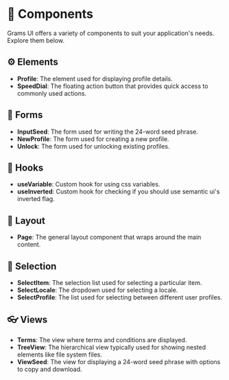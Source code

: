 
<Meta title="Grams UI/Components" />

# 🧩 Components

Grams UI offers a variety of components to suit your application's needs. Explore them below.

## ⚙️ Elements

- <LinkTo kind="Elements/Profile" story="Primary">**Profile**</LinkTo>: The element used for displaying profile details.
- <LinkTo kind="Elements/SpeedDial" story="Primary">**SpeedDial**</LinkTo>: The floating action button that provides quick access to commonly used actions.

## 📝 Forms

- <LinkTo kind="Forms/InputSeed" story="Primary">**InputSeed**</LinkTo>: The form used for writing the 24-word seed phrase.
- <LinkTo kind="Forms/NewProfile" story="Primary">**NewProfile**</LinkTo>: The form used for creating a new profile.
- <LinkTo kind="Forms/Unlock" story="Primary">**Unlock**</LinkTo>: The form used for unlocking existing profiles.

## 🔗 Hooks

- <LinkTo kind="Hooks/useVariable" story="Primary">**useVariable**</LinkTo>: Custom hook for using css variables.
- <LinkTo kind="Hooks/useInverted" story="Primary">**useInverted**</LinkTo>: Custom hook for checking if you should use semantic ui's inverted flag.

## 📐 Layout

- <LinkTo kind="Layout/Page" story="Primary">**Page**</LinkTo>: The general layout component that wraps around the main content.

## 🎯 Selection

- <LinkTo kind="Selection/SelectItem" story="Primary">**SelectItem**</LinkTo>: The selection list used for selecting a particular item.
- <LinkTo kind="Selection/SelectLocale" story="Primary">**SelectLocale**</LinkTo>: The dropdown used for selecting a locale.
- <LinkTo kind="Selection/SelectProfile" story="Primary">**SelectProfile**</LinkTo>: The list used for selecting between different user profiles.

## 👓 Views

- <LinkTo kind="Views/Terms" story="Primary">**Terms**</LinkTo>: The view where terms and conditions are displayed.
- <LinkTo kind="Views/TreeView" story="Primary">**TreeView**</LinkTo>: The hierarchical view typically used for showing nested elements like file system files.
- <LinkTo kind="Views/ViewSeed" story="Primary">**ViewSeed**</LinkTo>: The view for displaying a 24-word seed phrase with options to copy and download.
